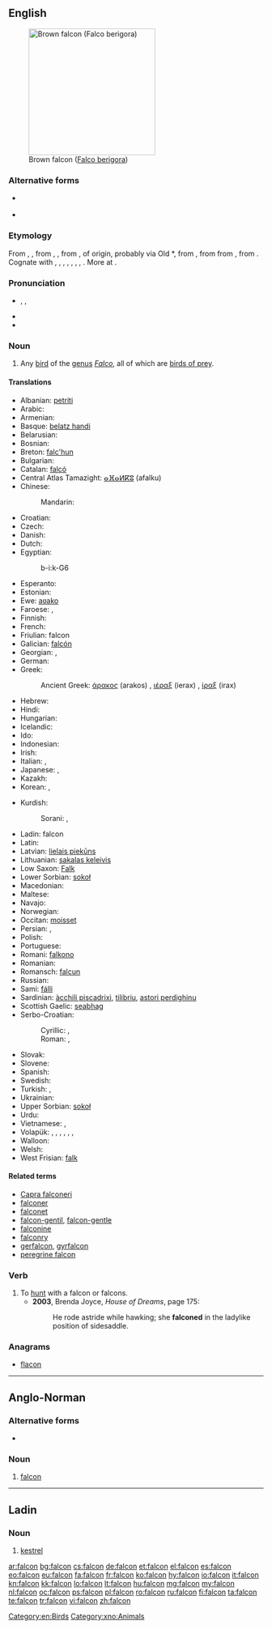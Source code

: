 {{also|falcón}}
==English==
[[Image:Brown-Falcon,-Vic,-3.1.2008.jpg|thumb|right|250px|Brown falcon ([[Falco berigora]])]]

===Alternative forms===
* {{l|en|faulcon}} {{qualifier|obsolete}}
* {{l|en|faucon}} {{qualifier|obsolete}}

===Etymology===
From {{etyl|enm}} {{term|falcon|lang=enm}}, {{term|faulcon|lang=enm}}, from {{etyl|xno}} {{term|falcon|lang=xno}}, {{term|falcun|lang=xno}}, from {{etyl|LL.}} {{term|falco|falcō|falcon|lang=la}}, of {{etyl|gem}} origin, probably via Old {{etyl|frk}} *{{term||falko|falcon, hawk|lang=frk}}, from {{proto|Germanic|falkô|falcon|lang=en}}, from from {{proto|Indo-European|pol̑-|pale|lang=en}}, from {{proto|Indo-European|title=|pel-|fallow|lang=en}}. Cognate with {{etyl|ang|-}} {{term|fealca||falcon|lang=ang}}, {{etyl|nl|-}} {{term|valk||falcon, hawk|lang=nl}}, {{etyl|de|-}} {{term|Falke||falcon, hawk|lang=de}}, {{etyl|sv|-}} {{term|falk||falcon|lang=sv}}, {{etyl|is|-}} {{term|fálki||falcon|lang=is}}, {{etyl|lt|-}} {{term|pálšas||pale|lang=lt}}, {{etyl|lv|-}} {{term|bāls||pale|lang=lv}}, {{etyl|ltg|-}} {{term|buolgs||pale|lang=ltg}}. More at {{l|en|fallow}}.

===Pronunciation===
* {{enPR|fôʹkən|fôlʹkən|fălʹkən}}, {{IPA|[ˈfɔːkən]|[ˈfɔːlkən]|[ˈfælkən]}}, {{SAMPA|["fO:k@n]|["fO:lk@n]|["f{lk@n]}}
* {{audio|en-us-falcon.ogg|Audio (US)}}
* {{rhymes|ɔːkən}}
{{wikipedia}}

===Noun===
{{en-noun}}

# Any [[bird]] of the [[genus]] ''[[Falco]]'', all of which are [[bird of prey|birds of prey]].

====Translations====
{{trans-top|bird of the genus Falco}}
* Albanian: [[petriti]] {{g|sq}}
* Arabic: {{t+|ar|صقر|m|tr=Saqr|sc=Arab}}
* Armenian: {{t+|hy|բազե|tr=baze}}
* Basque: [[belatz handi]]
* Belarusian: {{t|be|сокал|m|tr=sókal|sc=Cyrl}}
* Bosnian: {{t-|bs|sokol|m}}
* Breton: [[falc'hun]]
* Bulgarian: {{t+|bg|сокол|m|tr=sókol|sc=Cyrl}}
* Catalan: [[falcó]] {{m}}
* Central Atlas Tamazight: [[ⴰⴼⴰⵍⴽⵓ]] (afalku)
* Chinese:
*: Mandarin: {{t|zh|隼|tr=sǔn|sc=Hani}}
* Croatian: {{t-|hr|sokol|m}}
* Czech: {{t-|cs|sokol|m}}
* Danish: {{t-|da|falk|c}}
* Dutch: {{t+|nl|valk|m}}
* Egyptian: {{tø|egy|bỉk|alt=bk|sc=Egyp}}
*: <hiero>b-i:k-G6</hiero>
* Esperanto: {{t-|eo|falko|xs=Esperanto}}
* Estonian: {{t+|et|pistrik}}
* Ewe: [[aʋako]]
* Faroese: {{t|fo|falkur|m}}, {{t|fo|smyril|m}}
* Finnish: {{t-|fi|jalohaukka}}
* French: {{t+|fr|faucon|m}}
* Friulian: falcon {{m}}
* Galician: [[falcón]] {{m}}
* Georgian: {{tø|ka|შავარდენი|tr=šavardeni|sc=Geor}}, {{t-|ka|ბაზი|tr=bazi|sc=Geor|xs=Georgian}}
* German: {{t+|de|Falke|m}}
* Greek: {{t+|el|γεράκι|n|tr=geraki}}
*: Ancient Greek: [[άρακος]] (arakos) {{m}}, [[ιέραξ]] (ierax) {{m}}, [[ίραξ]] (irax) {{m}}
* Hebrew: {{t|he|בז|m|tr=baz|sc=Hebr}}
* Hindi: {{t|hi|बाज़|tr=bāz|sc=Deva}}
* Hungarian: {{t+|hu|sólyom}}
* Icelandic: {{t+|is|fálki|m}}
* Ido: {{t+|io|falkono|xs=Ido}}
* Indonesian: {{t|id|alap-alap|xs=Indonesian}}
* Irish: {{t-|ga|fabhcún|m|xs=Irish}}
* Italian: {{t+|it|falco|m}}, {{t-|it|falcone|m}}
* Japanese: {{t|ja|隼|tr=[[はやぶさ]], hayabusa|sc=Jpan}}, {{t|ja|ハヤブサ|tr=hayabusa|sc=Jpan}}
* Kazakh: {{t|kk|сұңқар|tr=suñqar|sc=Cyrl|xs=Kazakh}}
* Korean: {{t|ko|매|tr=mae|sc=Kore}}, {{t|ko|송골매|tr=songgolmae|sc=Kore}}
{{trans-mid}}
* Kurdish:
*: Sorani: {{t-|ku|شاهین|tr=shahín|sc=ku-Arab}}, {{t-|ku|باز|tr=baz|sc=ku-Arab}}
* Ladin: falcon {{m}}
* Latin: {{t-|la|falco|m|alt=falcō}}
* Latvian: [[lielais piekūns]] {{g|lv}}
* Lithuanian: [[sakalas keleivis]] {{g|lt}}
* Low Saxon: [[Falk]] {{m}}
* Lower Sorbian: [[sokoł]] {{m}}
* Macedonian: {{t-|mk|сокол|m|tr=sókol}}
* Maltese: {{t-|mt|bies|m|xs=Maltese}}
* Navajo: {{tø|nv|giní}}
* Norwegian: {{t-|no|falk|m}}
* Occitan: [[moisset]] {{m}}
* Persian: {{t+|fa|شاهین|tr=šâhin|xs=Persian}}, {{t+|fa|باز|tr=bâz|xs=Persian}}
* Polish: {{t+|pl|sokół|m}}
* Portuguese: {{t+|pt|falcão|m}}
* Romani: [[falkono]] {{m}}
* Romanian: {{t+|ro|șoim|m}}
* Romansch: [[falcun]] {{m}}
* Russian: {{t+|ru|сокол|m|tr=sókol}}
* Sami: [[fálli]]
* Sardinian: [[àcchili piscadrixi]], [[tilibriu]], [[astori perdighinu]] {{m}}
* Scottish Gaelic: [[seabhag]] {{f}}
* Serbo-Croatian:
*: Cyrillic: {{t|sh|соко|m|sc=Cyrl}}, {{t|sh|сокол|m}}
*: Roman: {{t|sh|soko|m}}, {{qualifier|Croatian}} {{t|sh|sokol|m}}
* Slovak: {{t-|sk|sokol|m}}
* Slovene: {{t+|sl|sokol|m}}
* Spanish: {{t+|es|halcón|m}}
* Swedish: {{t+|sv|falk|c}}
* Turkish: {{t+|tr|doğan}}, {{t-|tr|gökdoğan}}
* Ukrainian: {{t-|uk|сокіл|m|tr=sókil|xs=Ukrainian}}
* Upper Sorbian: [[sokoł]] {{m}}
* Urdu: {{t|ur|باز|tr=bāz|sc=ur-Arab}}
* Vietnamese: {{t|vi|chim ưng}}, {{t|vi|chim cắt}}
* Volapük: {{qualifier|male or female}} {{t|vo|falok}}, {{qualifier|male}} {{t|vo|hifalok}}, {{qualifier|female}} {{t|vo|jifalok}}, {{qualifier|male or female offspring, young}} {{t|vo|falokül}}, {{qualifier|male offspring, young}} {{t|vo|hifalokül}}, {{qualifier|female offspring, young}} {{t|vo|jifalokül}}, {{qualifier|older term}} {{t|vo|faon}}
* Walloon: {{t|wa|fåcon}}
* Welsh: {{t|cy|hebog|m|xs=Welsh}}
* West Frisian: [[falk]] {{m}}
{{trans-bottom}}

====Related terms====
* [[Capra falconeri]]
* [[falconer]]
* [[falconet]]
* [[falcon-gentil]], [[falcon-gentle]]
* [[falconine]]
* [[falconry]]
* [[gerfalcon]], [[gyrfalcon]]
* [[peregrine falcon]]

===Verb===
{{en-verb}}

# To [[hunt]] with a falcon or falcons.
#* '''2003''', Brenda Joyce, ''House of Dreams'', page 175:
#*: He rode astride while hawking; she '''falconed''' in the ladylike position of sidesaddle.

===Anagrams===
* [[flacon#English|flacon]]

[[Category:en:Birds]]

----

==Anglo-Norman==

===Alternative forms===
* {{l|xno|faucon}}

===Noun===
{{xno-noun|m}}

# [[#English|falcon]] {{gloss|bird}}

[[Category:xno:Animals]]

----

==Ladin==

===Noun===
{{head|lld|noun|g=m}}

# [[kestrel]]

[[ar:falcon]]
[[bg:falcon]]
[[cs:falcon]]
[[de:falcon]]
[[et:falcon]]
[[el:falcon]]
[[es:falcon]]
[[eo:falcon]]
[[eu:falcon]]
[[fa:falcon]]
[[fr:falcon]]
[[ko:falcon]]
[[hy:falcon]]
[[io:falcon]]
[[it:falcon]]
[[kn:falcon]]
[[kk:falcon]]
[[lo:falcon]]
[[lt:falcon]]
[[hu:falcon]]
[[mg:falcon]]
[[my:falcon]]
[[nl:falcon]]
[[oc:falcon]]
[[ps:falcon]]
[[pl:falcon]]
[[ro:falcon]]
[[ru:falcon]]
[[fi:falcon]]
[[ta:falcon]]
[[te:falcon]]
[[tr:falcon]]
[[vi:falcon]]
[[zh:falcon]]